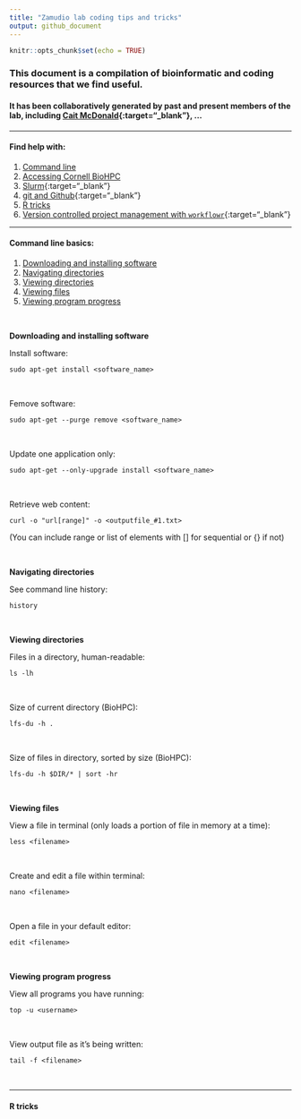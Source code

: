 ```yaml
---
title: "Zamudio lab coding tips and tricks"
output: github_document
---
```


```r
knitr::opts_chunk$set(echo = TRUE)
```


### This document is a compilation of bioinformatic and coding resources that we find useful.

#### It has been collaboratively generated by past and present members of the lab, including [Cait McDonald](https://caitmcdonald.github.io/){:target="_blank"}, ...

-----

#### Find help with:

1. [Command line](#Command-line-basics)
1. [Accessing Cornell BioHPC]()
1. [Slurm](https://github.com/caitmcdonald/parallel_computing/blob/master/slurm_scripting.md){:target="_blank"}
1. [git and Github](https://github.com/caitmcdonald/Zamudio_git_intro/blob/master/README.md){:target="_blank"}
1. [R tricks](#R-tricks)
1. [Version controlled project management with `workflowr`](https://jdblischak.github.io/workflowr/index.html){:target="_blank"}


-----

#### Command line basics:

1. [Downloading and installing software](#Downloading-and-installing)
1. [Navigating directories](#Navigating directories)
1. [Viewing directories](#Viewing-files)
1. [Viewing files](#Viewing-files)
1. [Viewing program progress](#Viewing-program-progress)

<br>

__Downloading and installing software__

Install software:
```
sudo apt-get install <software_name>
```
<br>


Femove software:
```
sudo apt-get --purge remove <software_name>
```
<br>

Update one application only:
```
sudo apt-get --only-upgrade install <software_name>
```
<br>

Retrieve web content:
```
curl -o "url[range]" -o <outputfile_#1.txt> 
```
(You can include range or list of elements with [] for sequential or {} if not)

<br>

__Navigating directories__

See command line history:
```
history
```
<br>


__Viewing directories__

Files in a directory, human-readable:
```
ls -lh
```
<br>

Size of current directory (BioHPC):
```
lfs-du -h .
```
<br>

Size of files in directory, sorted by size (BioHPC):
```
lfs-du -h $DIR/* | sort -hr
```
<br>


__Viewing files__

View a file in terminal (only loads a portion of file in memory at a time):
```
less <filename>
```
<br>

Create and edit a file within terminal:
```
nano <filename>
```
<br>

Open a file in your default editor:
```
edit <filename>
```
<br>


__Viewing program progress__

View all programs you have running:
```
top -u <username>
```
<br>

View output file as it's being written:
```
tail -f <filename>
```

<br>

-----


#### R tricks
